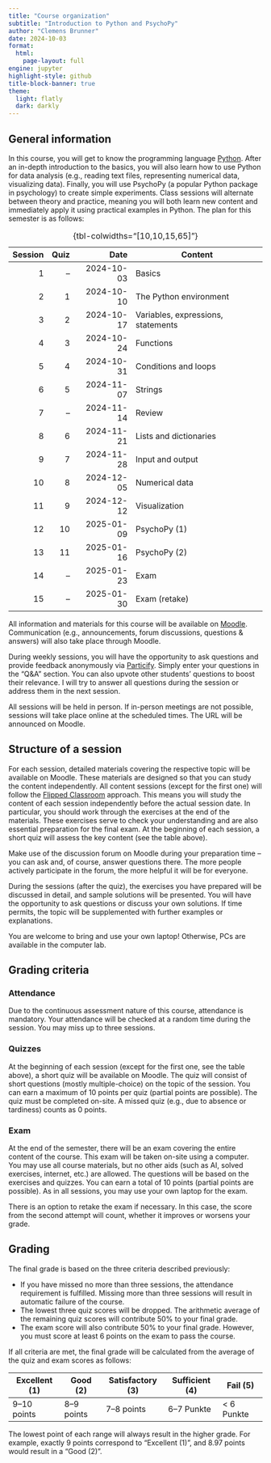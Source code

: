 ```yaml
---
title: "Course organization"
subtitle: "Introduction to Python and PsychoPy"
author: "Clemens Brunner"
date: 2024-10-03
format:
  html:
    page-layout: full
engine: jupyter
highlight-style: github
title-block-banner: true
theme:
  light: flatly
  dark: darkly
---
```


## General information

In this course, you will get to know the programming language [Python](https://www.python.org/). After an in-depth introduction to the basics, you will also learn how to use Python for data analysis (e.g., reading text files, representing numerical data, visualizing data). Finally, you will use PsychoPy (a popular Python package in psychology) to create simple experiments. Class sessions will alternate between theory and practice, meaning you will both learn new content and immediately apply it using practical examples in Python. The plan for this semester is as follows:

| Session | Quiz | Date       | Content                            |
|--------:|-----:|-----------:|------------------------------------|
| 1       |   –  | 2024-10-03 | Basics                             |
| 2       |   1  | 2024-10-10 | The Python environment             |
| 3       |   2  | 2024-10-17 | Variables, expressions, statements |
| 4       |   3  | 2024-10-24 | Functions                          |
| 5       |   4  | 2024-10-31 | Conditions and loops               |
| 6       |   5  | 2024-11-07 | Strings                            |
| 7       |   –  | 2024-11-14 | Review                             |
| 8       |   6  | 2024-11-21 | Lists and dictionaries             |
| 9       |   7  | 2024-11-28 | Input and output                   |
| 10      |   8  | 2024-12-05 | Numerical data                     |
| 11      |   9  | 2024-12-12 | Visualization                      |
| 12      |  10  | 2025-01-09 | PsychoPy (1)                       |
| 13      |  11  | 2025-01-16 | PsychoPy (2)                       |
| 14      |   –  | 2025-01-23 | Exam                               |
| 15      |   –  | 2025-01-30 | Exam (retake)                      |

: {tbl-colwidths="[10,10,15,65]"}

All information and materials for this course will be available on [Moodle](https://moodle.uni-graz.at/login/index.php). Communication (e.g., announcements, forum discussions, questions & answers) will also take place through Moodle.

During weekly sessions, you will have the opportunity to ask questions and provide feedback anonymously via [Particify](https://ars.uni-graz.at/p/52884324). Simply enter your questions in the "Q&A" section. You can also upvote other students' questions to boost their relevance. I will try to answer all questions during the session or address them in the next session.

All sessions will be held in person. If in-person meetings are not possible, sessions will take place online at the scheduled times. The URL will be announced on Moodle.


## Structure of a session

For each session, detailed materials covering the respective topic will be available on Moodle. These materials are designed so that you can study the content independently. All content sessions (except for the first one) will follow the [Flipped Classroom](https://en.wikipedia.org/wiki/Flipped_classroom) approach. This means you will study the content of each session independently before the actual session date. In particular, you should work through the exercises at the end of the materials. These exercises serve to check your understanding and are also essential preparation for the final exam. At the beginning of each session, a short quiz will assess the key content (see the table above).

:::{.callout-tip}
Make use of the discussion forum on Moodle during your preparation time – you can ask and, of course, answer questions there. The more people actively participate in the forum, the more helpful it will be for everyone.
:::

During the sessions (after the quiz), the exercises you have prepared will be discussed in detail, and sample solutions will be presented. You will have the opportunity to ask questions or discuss your own solutions. If time permits, the topic will be supplemented with further examples or explanations.

You are welcome to bring and use your own laptop! Otherwise, PCs are available in the computer lab.


## Grading criteria

### Attendance

Due to the continuous assessment nature of this course, attendance is mandatory. Your attendance will be checked at a random time during the session. You may miss up to three sessions.


### Quizzes

At the beginning of each session (except for the first one, see the table above), a short quiz will be available on Moodle. The quiz will consist of short questions (mostly multiple-choice) on the topic of the session. You can earn a maximum of 10 points per quiz (partial points are possible). The quiz must be completed on-site. A missed quiz (e.g., due to absence or tardiness) counts as 0 points.


### Exam

At the end of the semester, there will be an exam covering the entire content of the course. This exam will be taken on-site using a computer. You may use all course materials, but no other aids (such as AI, solved exercises, internet, etc.) are allowed. The questions will be based on the exercises and quizzes. You can earn a total of 10 points (partial points are possible). As in all sessions, you may use your own laptop for the exam.

There is an option to retake the exam if necessary. In this case, the score from the second attempt will count, whether it improves or worsens your grade.


## Grading

The final grade is based on the three criteria described previously:

- If you have missed no more than three sessions, the attendance requirement is fulfilled. Missing more than three sessions will result in automatic failure of the course.
- The lowest three quiz scores will be dropped. The arithmetic average of the remaining quiz scores will contribute 50% to your final grade.
- The exam score will also contribute 50% to your final grade. However, you must score at least 6 points on the exam to pass the course.

If all criteria are met, the final grade will be calculated from the average of the quiz and exam scores as follows:

| Excellent (1) | Good (2)   | Satisfactory (3) | Sufficient (4) | Fail (5)    |
|---------------|------------|------------------|----------------|-------------|
| 9–10 points   | 8–9 points | 7–8 points       | 6–7 Punkte     | \< 6 Punkte |

The lowest point of each range will always result in the higher grade. For example, exactly 9 points correspond to "Excellent (1)", and 8.97 points would result in a "Good (2)".
